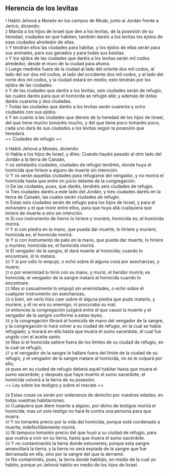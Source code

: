 == Herencia de los levitas ==

{{anchor|1}} <small>1</small> Habló Jehová a Moisés en los campos de Moab, junto al Jordán frente a Jericó, diciendo:<br>
{{anchor|2}} <small>2</small> Manda a los hijos de Israel que den a los levitas, de la posesión de su heredad, ciudades en que habiten; también daréis a los levitas los ejidos de esas ciudades alrededor de ellas.<br>
{{anchor|3}} <small>3</small> Y tendrán ellos las ciudades para habitar, y los ejidos de ellas serán para sus animales, para sus ganados y para todas sus bestias.<br>
{{anchor|4}} <small>4</small> Y los ejidos de las ciudades que daréis a los levitas serán mil codos   alrededor, desde el muro de la ciudad para afuera.<br>
{{anchor|5}} <small>5</small> Luego mediréis fuera de la ciudad al lado del oriente dos mil codos, al lado del sur dos mil codos, al lado del occidente dos mil codos, y al lado del norte dos mil codos, y la ciudad estará en medio; esto tendrán por los ejidos de las ciudades.<br>
{{anchor|6}} <small>6</small> Y de las ciudades que daréis a los levitas, seis ciudades serán de refugio, las cuales daréis para que el homicida se refugie allá; y además de éstas daréis cuarenta y dos ciudades.<br>
{{anchor|7}} <small>7</small> Todas las ciudades que daréis a los levitas serán cuarenta y ocho ciudades con sus ejidos.<br>
{{anchor|8}} <small>8</small> Y en cuanto a las ciudades que diereis de la heredad de los hijos de Israel, del que tiene mucho tomaréis mucho, y del que tiene poco tomaréis poco; cada uno dará de sus ciudades a los levitas según la posesión que heredará.<br>
== Ciudades de refugio ==

{{anchor|9}} <small>9</small> Habló Jehová a Moisés, diciendo:<br>
{{anchor|10}} <small>10</small> Habla a los hijos de Israel, y diles: Cuando hayáis pasado al otro lado del Jordán a la tierra de Canaán,<br>
{{anchor|11}} <small>11</small> os señalaréis ciudades, ciudades de refugio tendréis, donde huya el homicida que hiriere a alguno de muerte sin intención.<br>
{{anchor|12}} <small>12</small> Y os serán aquellas ciudades para refugiarse del vengador, y no morirá el homicida hasta que entre en juicio delante de la congregación.<br>
{{anchor|13}} <small>13</small> De las ciudades, pues, que daréis, tendréis seis ciudades de refugio.<br>
{{anchor|14}} <small>14</small> Tres ciudades daréis a este lado del Jordán, y tres ciudades daréis en la tierra de Canaán, las cuales serán ciudades de refugio.<br>
{{anchor|15}} <small>15</small> Estas seis ciudades serán de refugio para los hijos de Israel, y para el extranjero y el que more entre ellos, para que huya allá cualquiera que hiriere de muerte a otro sin intención.<br>
{{anchor|16}} <small>16</small> Si con instrumento de hierro lo hiriere y muriere, homicida es; el homicida morirá.<br>
{{anchor|17}} <small>17</small> Y si con piedra en la mano, que pueda dar muerte, lo hiriere y muriere, homicida es; el homicida morirá.<br>
{{anchor|18}} <small>18</small> Y si con instrumento de palo en la mano, que pueda dar muerte, lo hiriere y muriere, homicida es; el homicida morirá.<br>
{{anchor|19}} <small>19</small> El vengador de la sangre, él dará muerte al homicida; cuando lo encontrare, él lo matará.<br>
{{anchor|20}} <small>20</small> Y si por odio lo empujó, o echó sobre él alguna cosa por asechanzas, y muere;<br>
{{anchor|21}} <small>21</small> o por enemistad lo hirió con su mano, y murió, el heridor morirá; es homicida; el vengador de la sangre matará al homicida cuando lo encontrare.<br>
{{anchor|22}} <small>22</small> Mas si casualmente lo empujó sin enemistades, o echó sobre él cualquier instrumento sin asechanzas,<br>
{{anchor|23}} <small>23</small> o bien, sin verlo hizo caer sobre él alguna piedra que pudo matarlo, y muriere, y él no era su enemigo, ni procuraba su mal;<br>
{{anchor|24}} <small>24</small> entonces la congregación juzgará entre el que causó la muerte y el vengador de la sangre conforme a estas leyes;<br>
{{anchor|25}} <small>25</small> y la congregación librará al homicida de mano del vengador de la sangre, y la congregación lo hará volver a su ciudad de refugio, en la cual se había refugiado; y morará en ella hasta que muera el sumo sacerdote, el cual fue ungido con el aceite santo.<br>
{{anchor|26}} <small>26</small> Mas si el homicida saliere fuera de los límites de su ciudad de refugio, en la cual se refugió,<br>
{{anchor|27}} <small>27</small> y el vengador de la sangre le hallare fuera del límite de la ciudad de su refugio, y el vengador de la sangre matare al homicida, no se le culpará por ello;<br>
{{anchor|28}} <small>28</small> pues en su ciudad de refugio deberá aquél habitar hasta que muera el sumo sacerdote; y después que haya muerto el sumo sacerdote, el homicida volverá a la tierra de su posesión.<br>
== Ley sobre los testigos y sobre el rescate ==

{{anchor|29}} <small>29</small> Estas cosas os serán por ordenanza de derecho por vuestras edades, en todas vuestras habitaciones.<br>
{{anchor|30}} <small>30</small> Cualquiera que diere muerte a alguno, por dicho de testigos morirá el homicida; mas un solo testigo no hará fe contra una persona para que muera.<br>
{{anchor|31}} <small>31</small> Y no tomaréis precio por la vida del homicida, porque está condenado a muerte; indefectiblemente morirá.<br>
{{anchor|32}} <small>32</small> Ni tampoco tomaréis precio del que huyó a su ciudad de refugio, para que vuelva a vivir en su tierra, hasta que muera el sumo sacerdote.<br>
{{anchor|33}} <small>33</small> Y no contaminaréis la tierra donde estuviereis; porque esta sangre amancillará la tierra, y la tierra no será expiada de la sangre que fue derramada en ella, sino por la sangre del que la derramó.<br>
{{anchor|34}} <small>34</small> No contaminéis, pues, la tierra donde habitáis, en medio de la cual yo habito; porque yo Jehová habito en medio de los hijos de Israel.<br>
